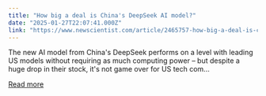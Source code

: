 ```yaml
---
title: "How big a deal is China's DeepSeek AI model?"
date: "2025-01-27T22:07:41.000Z"
link: "https://www.newscientist.com/article/2465757-how-big-a-deal-is-chinas-deepseek-ai-model/?utm_campaign=RSS%7CNSNS&utm_source=NSNS&utm_medium=RSS&utm_content=technology"
---
```


The new AI model from China's DeepSeek performs on a level with leading US models without requiring as much computing power – but despite a huge drop in their stock, it's not game over for US tech com...

[Read more](https://www.newscientist.com/article/2465757-how-big-a-deal-is-chinas-deepseek-ai-model/?utm_campaign=RSS%7CNSNS&utm_source=NSNS&utm_medium=RSS&utm_content=technology)
